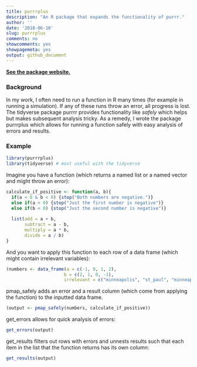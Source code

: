 ```yaml
---
title: purrrplus
description: "An R package that expands the functionality of purrr."
author: ''
date: '2018-06-10'
slug: purrrplus
comments: no
showcomments: yes
showpagemeta: yes
output: github_document
---
```


[**See the package website.**](http://stenhaug.github.io/purrrplus)

### Background

In my work, I often need to run a function in R many times (for example in running a simulation). If any of these runs throw an error, all progress is lost. The tidyverse package purrrr provides functionality like *safely* which helps but makes subsequent analysis tricky. As a remedy, I wrote the package purrrplus which allows for running a function safely with easy analysis of errors and results. 

### Example

```r
library(purrrplus)
library(tidyverse) # most useful with the tidyverse
```

Imagine you have a function (which returns a named list or a named vector and might throw an error):

```r
calculate_if_positive <- function(a, b){
  if(a < 0 & b < 0) {stop("Both numbers are negative.")}
  else if(a < 0) {stop("Just the first number is negative")}
  else if(b < 0) {stop("Just the second number is negative")}
  
  list(add = a + b,
       subtract = a - b,
       multiply = a * b,
       divide = a / b)
}
```

And you want to apply this function to each row of a data frame (which might contain irrelevant variables):

```r
(numbers <- data_frame(a = c(-1, 0, 1, 2),
                      b = c(2, 1, 0, -1),
                      irrelevant = c("minneapolis", "st_paul", "minneapolis", "st_paul")))
```

pmap_safely adds an error and a result column (which come from applying the function) to the inputted data frame.

```r
(output <- pmap_safely(numbers, calculate_if_positive))
```

get_errors allows for quick analysis of errors:

```r
get_errors(output)
```

get_results filters out rows with errors and unnests results such that each item in the list that the function returns has its own column:

```r
get_results(output)
```

